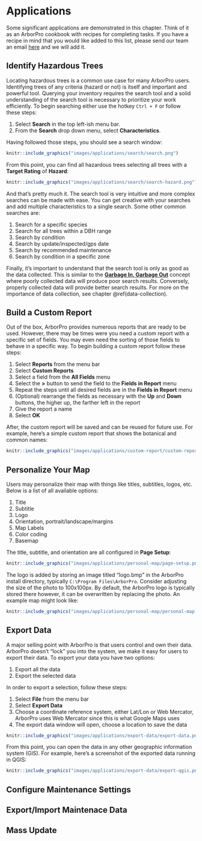 # Applications {#applications}

Some significant applications are demonstrated in this chapter. Think of it as an ArborPro cookbook with recipes for completing tasks. If you have a recipe in mind that you would like added to this list, please send our team an email [here](mailto:tyler@arborprousa.com) and we will add it.

## Identify Hazardous Trees

Locating hazardous trees is a common use case for many ArborPro users. Identifying trees of any criteria (hazard or not) is itself and important and powerful tool. Querying your inventory requires the search tool and a solid understanding of the search tool is necessary to prioritize your work efficiently. To begin searching either use the hotkey `Ctrl + F` or follow these steps:

1. Select **Search** in the top left-ish menu bar.
2. From the **Search** drop down menu, select **Characteristics**.

Having followed those steps, you should see a search window:

```r
knitr::include_graphics("images/applications/search/search.png")
```

From this point, you can find all hazardous trees selecting all trees with a **Target Rating** of **Hazard**:

```r
knitr::include_graphics("images/applications/search/search-hazard.png")
```

And that's pretty much it. The search tool is very intuitive and more complex searches can be made with ease. You can get creative with your searches and add multiple characteristics to a single search. Some other common searches are:

1. Search for a specific species
2. Search for all trees within a DBH range
3. Search by condition
4. Search by update/inspected/gps date
5. Search by recommended maintenance
6. Search by condition in a specific zone

Finally, it's important to understand that the search tool is only as good as the data collected. This is similar to the [**Garbage In, Garbage Out**](https://en.wikipedia.org/wiki/Garbage_in,_garbage_out) concept where poorly collected data will produce poor search results. Conversely, properly collected data will provide better search results. For more on the importance of data collection, see chapter \@ref(data-collection).

## Build a Custom Report

Out of the box, ArborPro provides numerous reports that are ready to be used. However, there may be times were you need a custom report with a specific set of fields. You may even need the sorting of those fields to behave in a specific way. To begin building a custom report follow these steps:

1. Select **Reports** from the menu bar
2. Select **Custom Reports**
3. Select a field from the **All Fields** menu
4. Select the **>** button to send the field to the **Fields in Report** menu
5. Repeat the steps until all desired fields are in the **Fields in Report** menu
6. (Optional) rearrange the fields as necessary with the **Up** and **Down** buttons, the higher up, the farther left in the report
7. Give the report a name
8. Select **OK**

After, the custom report will be saved and can be reused for future use. For example, here's a simple custom report that shows the botanical and common names:

```r
knitr::include_graphics("images/applications/custom-report/custom-report.png")
```

## Personalize Your Map

Users may personalize their map with things like titles, subtitles, logos, etc. Below is a list of all available options:

1. Title
2. Subtitle
3. Logo
4. Orientation, portrait/landscape/margins
5. Map Labels
6. Color coding
7. Basemap

The title, subtitle, and orientation are all configured in **Page Setup**:

```r
knitr::include_graphics("images/applications/personal-map/page-setup.png")
```

The logo is added by storing an image titled "logo.bmp" in the ArborPro install directory, typically `C:\Program Files\ArborPro`. Consider adjusting the size of the photo to 100x100px. By default, the ArborPro logo is typically stored there however, it can be overwritten by replacing the photo. An example map might look like:

```r
knitr::include_graphics("images/applications/personal-map/personal-map.png")
```

## Export Data

A major selling point with ArborPro is that users control and own their data. ArborPro doesn't "lock" you into the system, we make it easy for users to export their data. To export your data you have two options:

1. Export all the data
2. Export the selected data

In order to export a selection, follow these steps:

1. Select **File** from the menu bar
2. Select **Export Data**
3. Choose a coordinate reference system, either Lat/Lon or Web Mercator, ArborPro uses Web Mercator since this is what Google Maps uses
4. The export data window will open, choose a location to save the data

```r
knitr::include_graphics("images/applications/export-data/export-data.png")
```

From this point, you can open the data in any other geographic information system (GIS). For example, here's a screenshot of the exported data running in QGIS:

```r
knitr::include_graphics("images/applications/export-data/export-qgis.png")
```

## Configure Maintenance Settings

## Export/Import Maintenace Data

## Mass Update